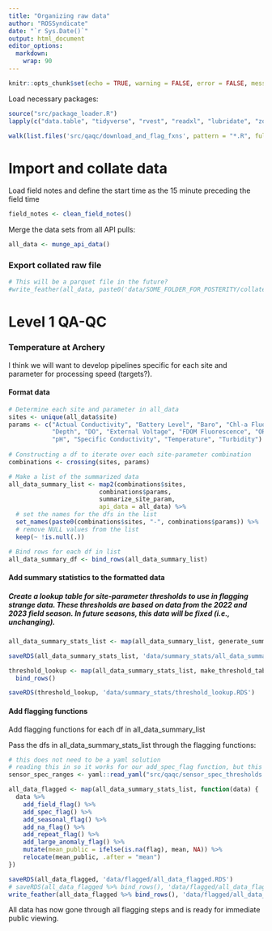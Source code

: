 ```yaml
---
title: "Organizing raw data"
author: "ROSSyndicate"
date: "`r Sys.Date()`"
output: html_document
editor_options: 
  markdown: 
    wrap: 90
---
```


```r
knitr::opts_chunk$set(echo = TRUE, warning = FALSE, error = FALSE, message = FALSE) 
```

Load necessary packages:

```r
source("src/package_loader.R")
lapply(c("data.table", "tidyverse", "rvest", "readxl", "lubridate", "zoo", "padr","plotly", "feather", "RcppRoll", "yaml", "ggpubr", "profvis", "janitor"), package_loader)

walk(list.files('src/qaqc/download_and_flag_fxns', pattern = "*.R", full.names = TRUE, recursive = TRUE), source)
```

# Import and collate data

Load field notes and define the start time as the 15 minute preceding the field time
```r
field_notes <- clean_field_notes()
```

Merge the data sets from all API pulls:
```r
all_data <- munge_api_data()
```

### Export collated raw file

```r
# This will be a parquet file in the future?
#write_feather(all_data, paste0('data/SOME_FOLDER_FOR_POSTERITY/collated_raw_sonde_v', Sys.Date(), '.feather'))
```

# Level 1 QA-QC

### Temperature at Archery

I think we will want to develop pipelines specific for each site and parameter for processing speed (targets?).

#### Format data
```r
# Determine each site and parameter in all_data 
sites <- unique(all_data$site)
params <- c("Actual Conductivity", "Battery Level", "Baro", "Chl-a Fluorescence", 
            "Depth", "DO", "External Voltage", "FDOM Fluorescence", "ORP", 
            "pH", "Specific Conductivity", "Temperature", "Turbidity")
 
# Constructing a df to iterate over each site-parameter combination
combinations <- crossing(sites, params)

# Make a list of the summarized data
all_data_summary_list <- map2(combinations$sites, 
                         combinations$params, 
                         summarize_site_param,
                         api_data = all_data) %>% 
  # set the names for the dfs in the list
  set_names(paste0(combinations$sites, "-", combinations$params)) %>% 
  # remove NULL values from the list
  keep(~ !is.null(.))

# Bind rows for each df in list
all_data_summary_df <- bind_rows(all_data_summary_list)
```

#### Add summary statistics to the formatted data

##### Create a lookup table for site-parameter thresholds to use in flagging strange data. These thresholds are based on data from the 2022 and 2023 field season. In future seasons, this data will be fixed (i.e., unchanging). 
```r
all_data_summary_stats_list <- map(all_data_summary_list, generate_summary_statistics)

saveRDS(all_data_summary_stats_list, 'data/summary_stats/all_data_summary_stats_list.RDS')

threshold_lookup <- map(all_data_summary_stats_list, make_threshold_table) %>%
  bind_rows()

saveRDS(threshold_lookup, 'data/summary_stats/threshold_lookup.RDS')
```

#### Add flagging functions

Add flagging functions for each df in all_data_summary_list

Pass the dfs in all_data_summary_stats_list through the flagging functions:

```r
# this does not need to be a yaml solution
# reading this in so it works for our add_spec_flag function, but this will change
sensor_spec_ranges <- yaml::read_yaml("src/qaqc/sensor_spec_thresholds.yml")

all_data_flagged <- map(all_data_summary_stats_list, function(data) {
  data %>%
    add_field_flag() %>%
    add_spec_flag() %>%
    add_seasonal_flag() %>%
    add_na_flag() %>%
    add_repeat_flag() %>% 
    add_large_anomaly_flag() %>%
    mutate(mean_public = ifelse(is.na(flag), mean, NA)) %>%
    relocate(mean_public, .after = "mean")
})

saveRDS(all_data_flagged, 'data/flagged/all_data_flagged.RDS')
# saveRDS(all_data_flagged %>% bind_rows(), 'data/flagged/all_data_flagged_bound.RDS')
write_feather(all_data_flagged %>% bind_rows(), 'data/flagged/all_data_flagged.feather')
```

All data has now gone through all flagging steps and is ready for immediate public viewing.

